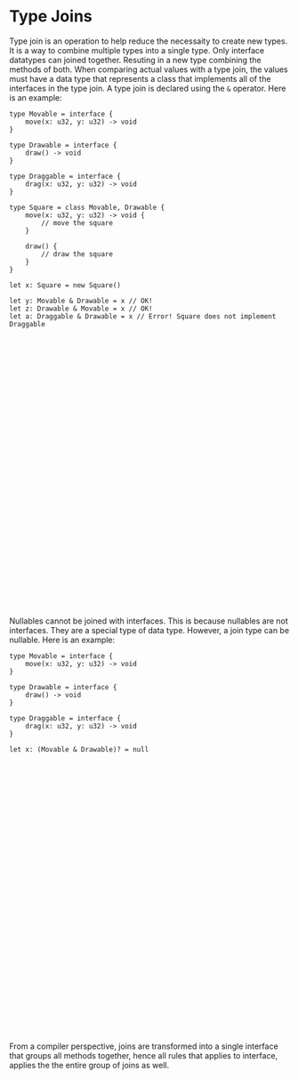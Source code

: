 # Type Joins
Type join is an operation to help reduce the necessaity to create new types. It is a way to combine multiple types into a single type. Only interface datatypes can joined together. Resuting in a new type combining the methods of both. When comparing actual values with a type join, the values must have a data type that represents a class that implements all of the interfaces in the type join. A type join is declared using the `&` operator. Here is an example:
```tc
type Movable = interface {
    move(x: u32, y: u32) -> void
}

type Drawable = interface {
    draw() -> void
}

type Draggable = interface {
    drag(x: u32, y: u32) -> void
}

type Square = class Movable, Drawable {
    move(x: u32, y: u32) -> void {
        // move the square
    }

    draw() {
        // draw the square
    }
}

let x: Square = new Square()

let y: Movable & Drawable = x // OK!
let z: Drawable & Movable = x // OK!
let a: Draggable & Drawable = x // Error! Square does not implement Draggable
```

<div role="alert" className="alert alert-warning">
  <svg xmlns="http://www.w3.org/2000/svg" className="stroke-current shrink-0 h-6 w-6" fill="none" viewBox="0 0 24 24"><path strokeLinecap="round" strokeLinejoin="round" strokeWidth="2" d="M12 9v2m0 4h.01m-6.938 4h13.856c1.54 0 2.502-1.667 1.732-3L13.732 4c-.77-1.333-2.694-1.333-3.464 0L3.34 16c-.77 1.333.192 3 1.732 3z" /></svg>
  <span>Nullables cannot be joined with interfaces. This is because nullables are not interfaces. They are a special type of data type. However, a join type can be nullable. Here is an example:</span>
</div>

```tc
type Movable = interface {
    move(x: u32, y: u32) -> void
}

type Drawable = interface {
    draw() -> void
}

type Draggable = interface {
    drag(x: u32, y: u32) -> void
}

let x: (Movable & Drawable)? = null
```

<div role="alert" className="alert striped1">
  <svg xmlns="http://www.w3.org/2000/svg" fill="none" viewBox="0 0 24 24" className="stroke-info shrink-0 w-6 h-6"><path strokeLinecap="round" strokeLinejoin="round" strokeWidth="2" d="M13 16h-1v-4h-1m1-4h.01M21 12a9 9 0 11-18 0 9 9 0 0118 0z"></path></svg>
  <span>From a compiler perspective, joins are transformed into a single interface that groups all methods together, hence all rules that applies to interface, applies the the entire group of joins as well.</span>
</div>

